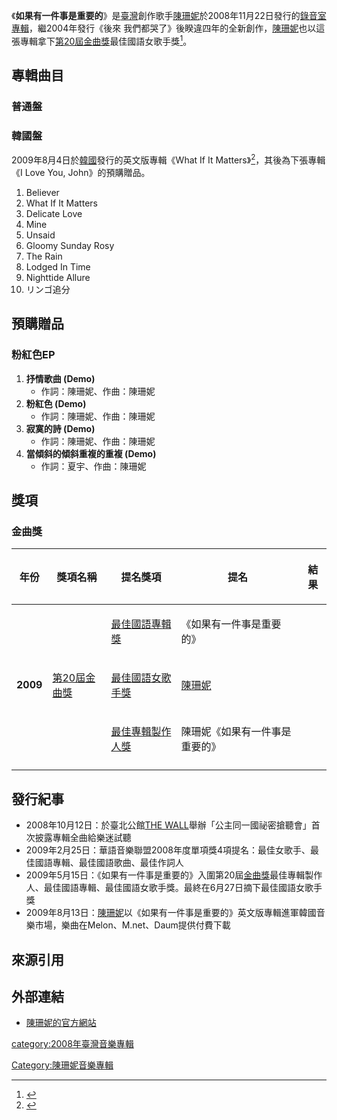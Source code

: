 {{Infobox Album
| Name  = 如果有一件事是重要的
| Type  = 專輯
| Cover  = What if it matters.jpeg
| Background =
| Alt  = 
| Artist  = [[陳珊妮|陳珊妮]]
| Released   = 2008年11月22日
| Format  = [[CD|CD]]、[[數位音樂下載|數位音樂下載]]
| Recorded  = {{TWN}}
| Genre = [[流行音樂|流行]]、[[電子音樂|電子]]、[[古典音樂|古典]]、[[演歌|演歌]]
| Length = 
| Label = 亞神音樂<br>大樂音樂
| Producer = [[陳珊妮|陳珊妮]]
| Reviews = *第20屆[[金曲獎|金曲獎]]最佳國語女歌手獎 
*第9屆[[華語音樂傳媒大獎|華語音樂傳媒大獎]]最佳國語女歌手獎 
*[[中華音樂人交流協會|中華音樂人交流協會]]2008年度十大優良專輯
| Chart position = 
| Certification = 
| Last album = [[後來_我們都哭了|後來 我們都哭了]]<br>（2004年）
| This album = '''如果有一件事是重要的'''<br>（2008年）
| Next album = [[I_Love_You,_John|I Love You, John]]<br>（2011年）
| Misc  = 
}}

《'''如果有一件事是重要的'''》是[[臺灣|臺灣]]創作歌手[[陳珊妮|陳珊妮]]於2008年11月22日發行的[[錄音室專輯|錄音室專輯]]，繼2004年發行《後來 我們都哭了》後睽違四年的全新創作，[[陳珊妮|陳珊妮]]也以這張專輯拿下[[第20屆金曲獎|第20屆金曲獎]]最佳國語女歌手獎<ref>{{Cite web |url = http://ent.ltn.com.tw/news/breakingnews/234182 |title = 陳珊妮 獲最佳國語女歌手獎 |author = 自由娛樂 |date = 2009年6月27日 |publisher = 自由時報 |language = zh-tw |accessdate = 2016年1月22日 |quote = 第20屆華語金曲歌后出爐，由陳珊妮奪下「最佳國語女歌手獎」。陳珊妮在陳奕迅和孫燕姿手中接過這項獎座。陳珊妮發表感言時，自嘲「我的臉看起來似乎不是很謙虛，但是我真的很謙虛來接受這個獎」。據悉，此次入圍者還包括梁靜茹、蔡健雅、蔡琴和A-Lin，都是極強勁的對手。 |archive-date = 2016年1月29日 |archive-url = https://web.archive.org/web/20160129132547/http://ent.ltn.com.tw/news/breakingnews/234182 |dead-url = no }}</ref>。

==專輯曲目==
===普通盤===
{{Tracklist
|all_lyrics = [[陳珊妮|陳珊妮]]
| all_producer = [[陳珊妮|陳珊妮]]

| title1 = 離別曲
| note1 = Believer
| music1 = [[蕭邦|蕭邦]]
| arranger1 = 羅恩妮
| longnote1 = feat. [[田馥甄|田馥甄]]<br>原曲為[[蕭邦|蕭邦]][[練習曲作品10第3號_(蕭邦)|練習曲作品10第3號]]
| length1 = 4:24

| title2 = 如果有一件事是重要的
| note2 = What If It Matters
| music2 = 陳珊妮
| arranger2 = DJ小四
| longnote2 = '''第二波主打'''
| length2 = 5:13

| title3 = 你是我的酒
| note3 = Delicate Love
| music3 = 陳珊妮
| arranger3 = 羅恩妮
| longnote3 = 
| length3 = 4:30

| title4 = 演歌
| note4 = Mine
| music4 = 陳珊妮
| arranger4 = DJ小四
| longnote4 = '''首波主打'''
| length4 = 3:47

| title5 = 載我回家
| note5 = Unsaid
| music5 = 陳珊妮
| arranger5 = 羅恩妮
| longnote5 = 
| length5 = 4:01

| title6 = 穿你穿過的衣服
| note6 = Gloomy Sunday Rosy
| music6 = 陳珊妮
| arranger6 = DJ小四
| longnote6 = 
| length6 = 4:00

| title7 = 雨季
| note7 = The Rain
| music7 = 陳珊妮
| arranger7 = 羅恩妮
| longnote7 = 
| length7 = 3:45

| title8 = 無邪氣
| note8 = Lodged In Time
| music8 = 陳珊妮
| arranger8 = DJ小四
| longnote8 = 原唱為[[周迅|周迅]]
| length8 = 4:35

| title9 = 夜色
| note9 = Nighttide Allure
| music9 = 陳珊妮
| arranger9 = DJ小四
| longnote9 = 
| length9 = 3:16

| title10 = 蘋果花
| note10 = リンゴ追分
| music10 = {{link-jp|米山正夫|米山正夫}}
| arranger10 = DJ小四
| longnote10 = 原唱為[[美空雲雀|美空雲雀]]
| length10 = 5:18

| total_length = 
}}

===韓國盤===
2009年8月4日於[[韓國|韓國]]發行的英文版專輯《What If It Matters》<ref>{{Cite web |url = http://octoberhsu.pixnet.net/blog/post/24856553 |title = 陳珊妮英文版《如果有一件事是重要的》-《What If It Matters》進軍韓國 |author = 許哲寧 |date = 2009年8月13日 |publisher = 痞客邦 Pixnet |language = zh-tw |accessdate = 2016年1月22日 |quote = 千呼萬喚，果然四月份才剛揭曉英文版專輯的消息，過了四個月的現在，終於出爐了，陳珊妮進軍韓國音樂市場，當初還以為是要賣到英語系的國家說，不過實體專輯沒出來都還不算數，現在在韓國各大音樂網站都開放付費下載英文版如果有一件事是重要的專輯《What If It Matters》，網站也有提供每首歌一分鐘的試聽，當然之前吳建恆的廣播節目中也有播了〈What If It Matters〉和日文版的〈蘋果花〉，可以上Youtube找來聽聽。 |deadurl = yes |archiveurl = https://web.archive.org/web/20170112160050/http://octoberhsu.pixnet.net/blog/post/24856553 |archivedate = 2017年1月12日 |df =  }}</ref>，其後為下張專輯《I Love You, John》的預購贈品。
# Believer
# What If It Matters
# Delicate Love
# Mine
# Unsaid
# Gloomy Sunday Rosy
# The Rain
# Lodged In Time
# Nighttide Allure
# リンゴ追分

==預購贈品==
===粉紅色EP===
# '''抒情歌曲 (Demo)'''
#* 作詞：陳珊妮、作曲：陳珊妮
# '''粉紅色 (Demo)'''
#* 作詞：陳珊妮、作曲：陳珊妮
# '''寂寞的詩 (Demo)'''
#* 作詞：陳珊妮、作曲：陳珊妮
# '''當傾斜的傾斜重複的重複 (Demo)'''
#* 作詞：夏宇、作曲：陳珊妮
== 獎項 ==
=== 金曲獎 ===
{| class="wikitable"
!年份
!獎項名稱
!提名獎項
!提名
!結果
|-
| rowspan="3" |'''2009'''
| rowspan="3" |[[第20屆金曲獎|第20屆金曲獎]]
| [[最佳華語專輯獎_(金曲獎)|最佳國語專輯獎]]
|《如果有一件事是重要的》
| {{nom}}
|-
| [[最佳華語女歌手獎_(金曲獎)|最佳國語女歌手獎]]
| [[陳珊妮|陳珊妮]]
| {{won}}
|-
| [[最佳專輯製作人獎_(金曲獎)|最佳專輯製作人獎]]
| 陳珊妮《如果有一件事是重要的》
| {{nom}}
|-
|}

==發行紀事==
*2008年10月12日：於臺北公館[[THE_WALL|THE WALL]]舉辦「公主同一國祕密搶聽會」首次披露專輯全曲給樂迷試聽
*2009年2月25日：華語音樂聯盟2008年度單項獎4項提名：最佳女歌手、最佳國語專輯、最佳國語歌曲、最佳作詞人
*2009年5月15日：《如果有一件事是重要的》入圍第20屆[[金曲獎|金曲獎]]最佳專輯製作人、最佳國語專輯、最佳國語女歌手獎。最終在6月27日摘下最佳國語女歌手獎
*2009年8月13日：[[陳珊妮|陳珊妮]]以《如果有一件事是重要的》英文版專輯進軍韓國音樂市場，樂曲在Melon、M.net、Daum提供付費下載

==來源引用==
{{reflist|2}}

==外部連結==
*[http://sandeecheen.com 陳珊妮的官方網站]{{dead link|date=2017年12月 |bot=InternetArchiveBot |fix-attempted=yes }}

[[category:2008年臺灣音樂專輯|category:2008年臺灣音樂專輯]]
[[Category:陳珊妮音樂專輯|Category:陳珊妮音樂專輯]]